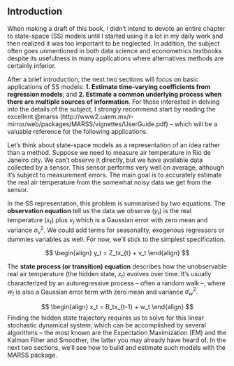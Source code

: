 ## Introduction

When making a draft of this book, I didn't intend to devote an entire chapter to state-space (SS) models until I started using it a lot in my daily work and then realized it was too important to be neglected. In addition, the subject often goes unmentioned in both data science and econometrics textbooks despite its usefulness in many applications where alternatives methods are certainly inferior.

After a brief introduction, the next two sections will focus on basic applications of SS models: **1. Estimate time-varying coefficients from regression models**; and **2. Estimate a common underlying process when there are multiple sources of information**. For those interested in delving into the details of the subject, I strongly recommend start by reading the excellent @marss (http://www2.uaem.mx/r-mirror/web/packages/MARSS/vignettes/UserGuide.pdf) -- which will be a valuable reference for the following applications.

Let's think about state-space models as a representation of an idea rather than a method. Suppose we need to measure air temperature in Rio de Janeiro city. We can't observe it directly, but we have available data collected by a sensor. This sensor performs very well on average, although it's subject to measurement errors. The main goal is to accurately estimate the real air temperature from the somewhat noisy data we get from the sensor.

In the SS representation, this problem is summarised by two equations. The **observation equation** tell us the data we observe ($y_t$) is the real temperature ($x_t$) plus $v_t$ which is a Gaussian error with zero mean and variance $\sigma^2_v$. We could add terms for seasonality, exogenous regressors or dummies variables as well. For now, we'll stick to the simplest specification.

$$
\begin{align}
y_t = Z_tx_{t} + v_t 
\end{align}
$$

The **state process (or transition) equation** describes how the unobservable real air temperature (the hidden state, $x_t$) evolves over time. It's usually characterized by an autoregressive process -- often a random walk --, where $w_t$ is also a Gaussian error term with zero mean and variance $\sigma^2_w$.

$$
\begin{align}
x_t = B_tx_{t-1} + w_t 
\end{align}
$$ Finding the hidden state trajectory requires us to solve for this linear stochastic dynamical system, which can be accomplished by several algorithms -- the most known are the Expectation Maximization (EM) and the Kalman Filter and Smoother, the latter you may already have heard of. In the next two sections, we'll see how to build and estimate such models with the MARSS package.
